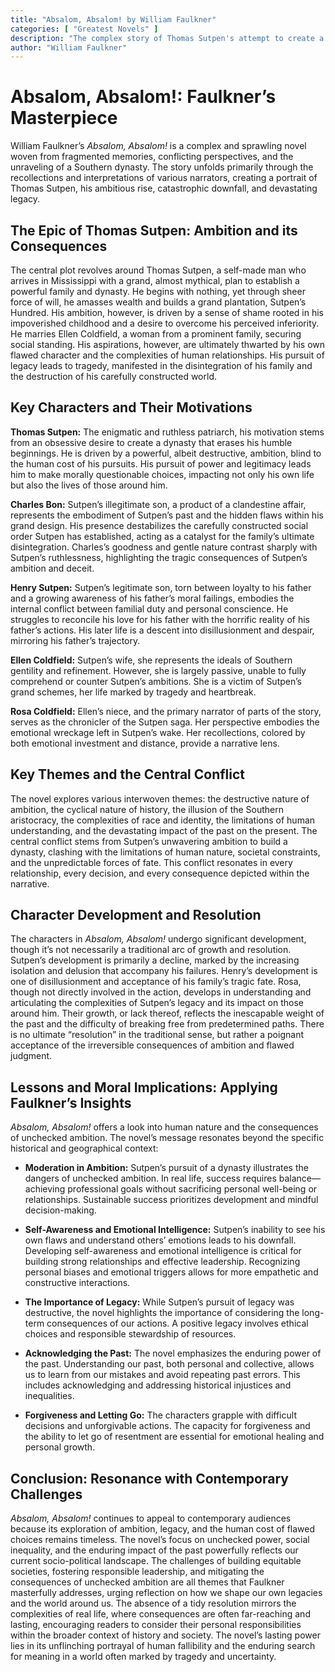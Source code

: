 ```yaml
---
title: "Absalom, Absalom! by William Faulkner"
categories: [ "Greatest Novels" ]
description: "The complex story of Thomas Sutpen's attempt to create a dynasty in the American South."
author: "William Faulkner"
---
```

# Absalom, Absalom!: Faulkner's Masterpiece

William Faulkner's *Absalom, Absalom!* is a complex and sprawling novel woven from fragmented memories, conflicting perspectives, and the unraveling of a Southern dynasty. The story unfolds primarily through the recollections and interpretations of various narrators, creating a portrait of Thomas Sutpen, his ambitious rise, catastrophic downfall, and devastating legacy.

## The Epic of Thomas Sutpen: Ambition and its Consequences

The central plot revolves around Thomas Sutpen, a self-made man who arrives in Mississippi with a grand, almost mythical, plan to establish a powerful family and dynasty. He begins with nothing, yet through sheer force of will, he amasses wealth and builds a grand plantation, Sutpen's Hundred. His ambition, however, is driven by a sense of shame rooted in his impoverished childhood and a desire to overcome his perceived inferiority. He marries Ellen Coldfield, a woman from a prominent family, securing social standing. His aspirations, however, are ultimately thwarted by his own flawed character and the complexities of human relationships. His pursuit of legacy leads to tragedy, manifested in the disintegration of his family and the destruction of his carefully constructed world.


## Key Characters and Their Motivations

**Thomas Sutpen:** The enigmatic and ruthless patriarch, his motivation stems from an obsessive desire to create a dynasty that erases his humble beginnings. He is driven by a powerful, albeit destructive, ambition, blind to the human cost of his pursuits. His pursuit of power and legitimacy leads him to make morally questionable choices, impacting not only his own life but also the lives of those around him.

**Charles Bon:** Sutpen's illegitimate son, a product of a clandestine affair, represents the embodiment of Sutpen's past and the hidden flaws within his grand design. His presence destabilizes the carefully constructed social order Sutpen has established, acting as a catalyst for the family's ultimate disintegration. Charles's goodness and gentle nature contrast sharply with Sutpen's ruthlessness, highlighting the tragic consequences of Sutpen's ambition and deceit.

**Henry Sutpen:** Sutpen's legitimate son, torn between loyalty to his father and a growing awareness of his father's moral failings, embodies the internal conflict between familial duty and personal conscience.  He struggles to reconcile his love for his father with the horrific reality of his father's actions. His later life is a descent into disillusionment and despair, mirroring his father’s trajectory.

**Ellen Coldfield:**  Sutpen's wife, she represents the ideals of Southern gentility and refinement. However, she is largely passive, unable to fully comprehend or counter Sutpen's ambitions. She is a victim of Sutpen's grand schemes, her life marked by tragedy and heartbreak.

**Rosa Coldfield:** Ellen’s niece, and the primary narrator of parts of the story, serves as the chronicler of the Sutpen saga.  Her perspective embodies the emotional wreckage left in Sutpen's wake. Her recollections, colored by both emotional investment and distance, provide a narrative lens.

## Key Themes and the Central Conflict

The novel explores various interwoven themes: the destructive nature of ambition, the cyclical nature of history, the illusion of the Southern aristocracy, the complexities of race and identity, the limitations of human understanding, and the devastating impact of the past on the present.  The central conflict stems from Sutpen's unwavering ambition to build a dynasty, clashing with the limitations of human nature, societal constraints, and the unpredictable forces of fate. This conflict resonates in every relationship, every decision, and every consequence depicted within the narrative.


## Character Development and Resolution

The characters in *Absalom, Absalom!* undergo significant development, though it's not necessarily a traditional arc of growth and resolution. Sutpen's development is primarily a decline, marked by the increasing isolation and delusion that accompany his failures.  Henry's development is one of disillusionment and acceptance of his family's tragic fate. Rosa, though not directly involved in the action, develops in understanding and articulating the complexities of Sutpen’s legacy and its impact on those around him. Their growth, or lack thereof, reflects the inescapable weight of the past and the difficulty of breaking free from predetermined paths. There is no ultimate "resolution" in the traditional sense, but rather a poignant acceptance of the irreversible consequences of ambition and flawed judgment.

## Lessons and Moral Implications: Applying Faulkner's Insights

*Absalom, Absalom!* offers a look into human nature and the consequences of unchecked ambition. The novel’s message resonates beyond the specific historical and geographical context:

* **Moderation in Ambition:** Sutpen's pursuit of a dynasty illustrates the dangers of unchecked ambition. In real life, success requires balance—achieving professional goals without sacrificing personal well-being or relationships. Sustainable success prioritizes development and mindful decision-making.

* **Self-Awareness and Emotional Intelligence:** Sutpen's inability to see his own flaws and understand others’ emotions leads to his downfall.  Developing self-awareness and emotional intelligence is critical for building strong relationships and effective leadership. Recognizing personal biases and emotional triggers allows for more empathetic and constructive interactions.

* **The Importance of Legacy:** While Sutpen’s pursuit of legacy was destructive, the novel highlights the importance of considering the long-term consequences of our actions. A positive legacy involves ethical choices and responsible stewardship of resources.

* **Acknowledging the Past:** The novel emphasizes the enduring power of the past. Understanding our past, both personal and collective, allows us to learn from our mistakes and avoid repeating past errors. This includes acknowledging and addressing historical injustices and inequalities.

* **Forgiveness and Letting Go:** The characters grapple with difficult decisions and unforgivable actions. The capacity for forgiveness and the ability to let go of resentment are essential for emotional healing and personal growth.


## Conclusion:  Resonance with Contemporary Challenges

*Absalom, Absalom!* continues to appeal to contemporary audiences because its exploration of ambition, legacy, and the human cost of flawed choices remains timeless. The novel's focus on unchecked power, social inequality, and the enduring impact of the past powerfully reflects our current socio-political landscape. The challenges of building equitable societies, fostering responsible leadership, and mitigating the consequences of unchecked ambition are all themes that Faulkner masterfully addresses, urging reflection on how we shape our own legacies and the world around us. The absence of a tidy resolution mirrors the complexities of real life, where consequences are often far-reaching and lasting, encouraging readers to consider their personal responsibilities within the broader context of history and society. The novel's lasting power lies in its unflinching portrayal of human fallibility and the enduring search for meaning in a world often marked by tragedy and uncertainty.


